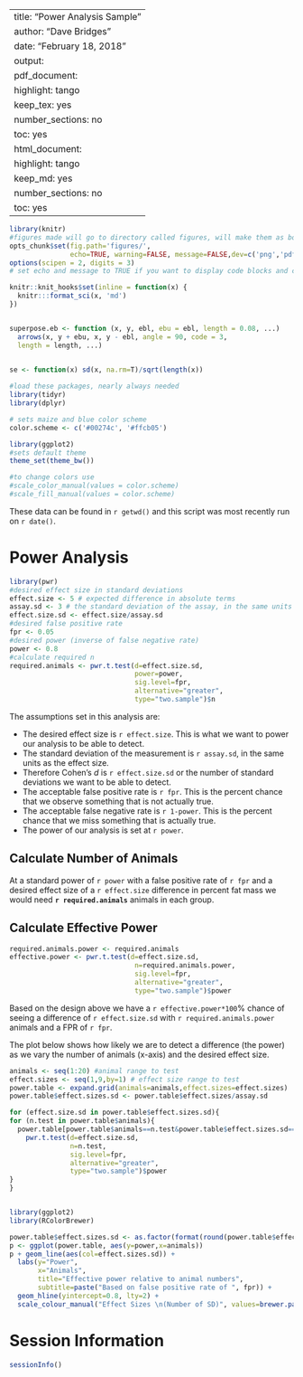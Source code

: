 
---
title: "Power Analysis Sample"
author: "Dave Bridges"
date: "February 18, 2018"
output:
  pdf_document:
    highlight: tango
    keep_tex: yes
    number_sections: no
    toc: yes
  html_document:
    highlight: tango
    keep_md: yes
    number_sections: no
    toc: yes
---

```r
library(knitr)
#figures made will go to directory called figures, will make them as both png and pdf files 
opts_chunk$set(fig.path='figures/',
               echo=TRUE, warning=FALSE, message=FALSE,dev=c('png','pdf'))
options(scipen = 2, digits = 3)
# set echo and message to TRUE if you want to display code blocks and code output respectively

knitr::knit_hooks$set(inline = function(x) {
  knitr:::format_sci(x, 'md')
})


superpose.eb <- function (x, y, ebl, ebu = ebl, length = 0.08, ...)
  arrows(x, y + ebu, x, y - ebl, angle = 90, code = 3,
  length = length, ...)

  
se <- function(x) sd(x, na.rm=T)/sqrt(length(x))

#load these packages, nearly always needed
library(tidyr)
library(dplyr)

# sets maize and blue color scheme
color.scheme <- c('#00274c', '#ffcb05')

library(ggplot2)
#sets default theme
theme_set(theme_bw())

#to change colors use
#scale_color_manual(values = color.scheme)
#scale_fill_manual(values = color.scheme)
```

These data can be found in `r getwd()` and this script was most recently run on `r date()`.

# Power Analysis

```r
library(pwr)
#desired effect size in standard deviations
effect.size <- 5 # expected difference in absolute terms
assay.sd <- 3 # the standard deviation of the assay, in the same units as the effect size
effect.size.sd <- effect.size/assay.sd
#desired false positive rate
fpr <- 0.05
#desired power (inverse of false negative rate)
power <- 0.8
#calculate required n
required.animals <- pwr.t.test(d=effect.size.sd,
                               power=power,
                               sig.level=fpr,
                               alternative="greater",
                               type="two.sample")$n
```

The assumptions set in this analysis are:

* The desired effect size is `r effect.size`.  This is what we want to power our analysis to be able to detect.
* The standard deviation of the measurement is `r assay.sd`, in the same units as the effect size.
* Therefore Cohen's *d* is `r effect.size.sd` or the number of standard deviations we want to be able to detect.
* The acceptable false positive rate is `r fpr`.  This is the percent chance that we observe something that is not actually true.
* The acceptable false negative rate is `r 1-power`.  This is the percent chance that we miss something that is actually true.
* The power of our analysis is set at `r power`.

## Calculate Number of Animals

At a standard power of `r power` with a false positive rate of `r fpr` and a desired effect size of a `r effect.size` difference in percent fat mass we would need **`r required.animals`** animals in each group.

## Calculate Effective Power

```r
required.animals.power <- required.animals
effective.power <- pwr.t.test(d=effect.size.sd,
                               n=required.animals.power,
                               sig.level=fpr,
                               alternative="greater",
                               type="two.sample")$power
```

Based on the design above we have a `r effective.power*100`% chance of seeing a difference of `r effect.size.sd` with `r required.animals.power` animals and a FPR of `r fpr`.

The plot below shows how likely we are to detect a difference (the power) as we vary the number of animals (x-axis) and the desired effect size.

```r

animals <- seq(1:20) #animal range to test
effect.sizes <- seq(1,9,by=1) # effect size range to test
power.table <- expand.grid(animals=animals,effect.sizes=effect.sizes)
power.table$effect.sizes.sd <- power.table$effect.sizes/assay.sd

for (effect.size.sd in power.table$effect.sizes.sd){
for (n.test in power.table$animals){
  power.table[power.table$animals==n.test&power.table$effect.sizes.sd==effect.size.sd,'power'] <- 
    pwr.t.test(d=effect.size.sd,
               n=n.test,
               sig.level=fpr,
               alternative="greater",
               type="two.sample")$power
}
}


library(ggplot2)
library(RColorBrewer)

power.table$effect.sizes.sd <- as.factor(format(round(power.table$effect.sizes.sd,2),nsmall=2))
p <- ggplot(power.table, aes(y=power,x=animals))
p + geom_line(aes(col=effect.sizes.sd)) +
  labs(y="Power",
       x="Animals",
       title="Effective power relative to animal numbers",
       subtitle=paste("Based on false positive rate of ", fpr)) +
  geom_hline(yintercept=0.8, lty=2) + 
  scale_colour_manual("Effect Sizes \n(Number of SD)", values=brewer.pal(10,'Blues'))
```

# Session Information

```r
sessionInfo()
```
